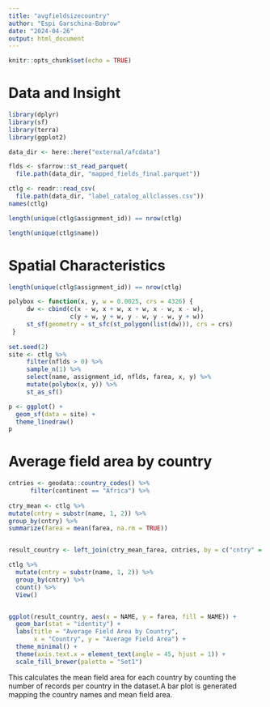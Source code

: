 ```yaml
---
title: "avgfieldsizecountry"
author: "Espi Garschina-Bobrow"
date: "2024-04-26"
output: html_document
---
```


```r
knitr::opts_chunk$set(echo = TRUE)
```

# Data and Insight
```r

library(dplyr)
library(sf)
library(terra)
library(ggplot2)

data_dir <- here::here("external/afcdata")

flds <- sfarrow::st_read_parquet(
  file.path(data_dir, "mapped_fields_final.parquet"))

ctlg <- readr::read_csv(
  file.path(data_dir, "label_catalog_allclasses.csv"))
names(ctlg)

length(unique(ctlg$assignment_id)) == nrow(ctlg)

length(unique(ctlg$name))

```

# Spatial Characteristics
```r

length(unique(ctlg$assignment_id)) == nrow(ctlg)

polybox <- function(x, y, w = 0.0025, crs = 4326) {
     dw <- cbind(c(x - w, x + w, x + w, x - w, x - w),
                 c(y + w, y + w, y - w, y - w, y + w))
     st_sf(geometry = st_sfc(st_polygon(list(dw))), crs = crs)
 }
 
set.seed(2)
site <- ctlg %>%
     filter(nflds > 0) %>%
     sample_n(1) %>%
     select(name, assignment_id, nflds, farea, x, y) %>%
     mutate(polybox(x, y)) %>%
     st_as_sf()

p <- ggplot() +
  geom_sf(data = site) +
  theme_linedraw()
p


```


# Average field area by country
```r

  
cntries <- geodata::country_codes() %>%
      filter(continent == "Africa") %>%
  
ctry_mean <- ctlg %>%
mutate(cntry = substr(name, 1, 2)) %>%
group_by(cntry) %>%
summarize(farea = mean(farea, na.rm = TRUE))


result_country <- left_join(ctry_mean_farea, cntries, by = c("cntry" = "ISO2"))

ctlg %>%
  mutate(cntry = substr(name, 1, 2)) %>%
  group_by(cntry) %>%
  count() %>%
  View()


ggplot(result_country, aes(x = NAME, y = farea, fill = NAME)) +
  geom_bar(stat = "identity") +
  labs(title = "Average Field Area by Country",
       x = "Country", y = "Average Field Area") +
  theme_minimal() +
  theme(axis.text.x = element_text(angle = 45, hjust = 1)) +
  scale_fill_brewer(palette = "Set1")


```

This calculates the mean field area for each country by counting the number of records per country in the dataset.A bar plot is generated mapping the country names and mean field area. 

